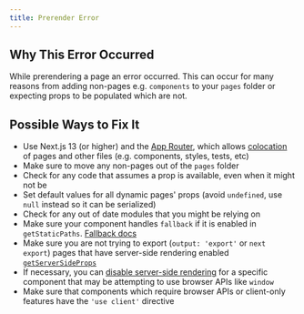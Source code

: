 ```yaml
---
title: Prerender Error
---
```


## Why This Error Occurred

While prerendering a page an error occurred. This can occur for many reasons from adding non-pages e.g. `components` to your `pages` folder or expecting props to be populated which are not.

## Possible Ways to Fix It

- Use Next.js 13 (or higher) and the [App Router](/docs#app-router-vs-pages-router), which allows [colocation](/docs/app/building-your-application/routing#colocation) of pages and other files (e.g. components, styles, tests, etc)
- Make sure to move any non-pages out of the `pages` folder
- Check for any code that assumes a prop is available, even when it might not be
- Set default values for all dynamic pages' props (avoid `undefined`, use `null` instead so it can be serialized)
- Check for any out of date modules that you might be relying on
- Make sure your component handles `fallback` if it is enabled in `getStaticPaths`. [Fallback docs](/docs/pages/api-reference/functions/get-static-paths#fallback-false)
- Make sure you are not trying to export (`output: 'export'` or `next export`) pages that have server-side rendering enabled [`getServerSideProps`](/docs/pages/building-your-application/data-fetching/get-server-side-props)
- If necessary, you can [disable server-side rendering](/docs/pages/building-your-application/optimizing/lazy-loading#with-no-ssr) for a specific component that may be attempting to use browser APIs like `window`
- Make sure that components which require browser APIs or client-only features have the `'use client'` directive

